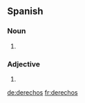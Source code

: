 ==Spanish==

===Noun===
{{infl|es|noun form|g=m|g2=p}}

# {{plural of|lang=Spanish|[[derecho]]|nocat=1}}

===Adjective===
{{infl|es|adjective form|g=m|g2=p}}

# {{plural of|lang=Spanish|[[derecho]]|nocat=1}}

[[de:derechos]]
[[fr:derechos]]